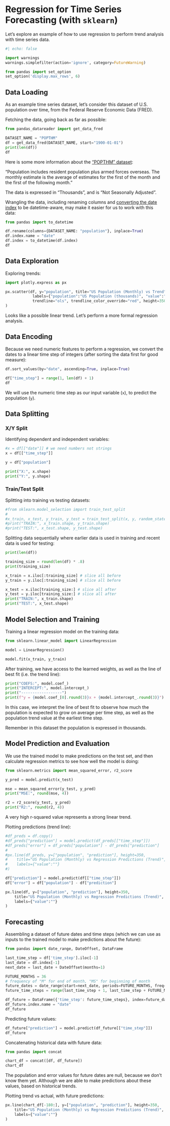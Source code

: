# Regression for Time Series Forecasting (with `sklearn`)

Let's explore an example of how to use regression to perform trend analysis with time series data.

```python
#| echo: false

import warnings
warnings.simplefilter(action='ignore', category=FutureWarning)

from pandas import set_option
set_option('display.max_rows', 6)
```

## Data Loading

As an example time series dataset, let's consider this dataset of U.S. population over time, from the Federal Reserve Economic Data (FRED).

Fetching the data, going back as far as possible:

```python
from pandas_datareader import get_data_fred

DATASET_NAME = "POPTHM"
df = get_data_fred(DATASET_NAME, start="1900-01-01")
print(len(df))
df
```

:::{.callout-tip title="Data Source"}
Here is some more information about the ["POPTHM" dataset](https://fred.stlouisfed.org/series/POPTHM):

"Population includes resident population plus armed forces overseas. The monthly estimate is the average of estimates for the first of the month and the first of the following month."

The data is expressed in "Thousands", and is "Not Seasonally Adjusted".
:::


Wrangling the data, including renaming columns and [converting the date index](https://pandas.pydata.org/pandas-docs/stable/user_guide/timeseries.html#converting-to-timestamps) to be datetime-aware, may make it easier for us to work with this data:

```python
from pandas import to_datetime

df.rename(columns={DATASET_NAME: "population"}, inplace=True)
df.index.name = "date"
df.index = to_datetime(df.index)
df
```

## Data Exploration

Exploring trends:

```python
import plotly.express as px

px.scatter(df, y="population", title="US Population (Monthly) vs Trend",
            labels={"population":"US Population (thousands)", "value":""},
            trendline="ols", trendline_color_override="red", height=350,
)
```

Looks like a possible linear trend. Let's perform a more formal regression analysis.


## Data Encoding

Because we need numeric features to perform a regression, we convert the dates to a linear time step of integers (after sorting the data first for good measure):

```python
df.sort_values(by="date", ascending=True, inplace=True)

df["time_step"] = range(1, len(df) + 1)
df
```

We will use the numeric time step as our input variable (`x`), to predict the population (`y`).

## Data Splitting

### X/Y Split

Identifying dependent and independent variables:

```python
#x = df[["date"]] # we need numbers not strings
x = df[["time_step"]]

y = df["population"]

print("X:", x.shape)
print("Y:", y.shape)
```

### Train/Test Split

Splitting into training vs testing datasets:

```python
#from sklearn.model_selection import train_test_split
#
#x_train, x_test, y_train, y_test = train_test_split(x, y, random_state=99)
#print("TRAIN:", x_train.shape, y_train.shape)
#print("TEST:", x_test.shape, y_test.shape)
```

Splitting data sequentially where earlier data is used in training and recent data is used for testing:

```python
print(len(df))

training_size = round(len(df) * .8)
print(training_size)

x_train = x.iloc[:training_size] # slice all before
y_train = y.iloc[:training_size] # slice all before

x_test = x.iloc[training_size:] # slice all after
y_test = y.iloc[training_size:] # slice all after
print("TRAIN:", x_train.shape)
print("TEST:", x_test.shape)
```

## Model Selection and Training

Training a linear regression model on the training data:

```python
from sklearn.linear_model import LinearRegression

model = LinearRegression()

model.fit(x_train, y_train)
```

After training, we have access to the learned weights, as well as the line of best fit (i.e. the trend line):

```python
print("COEFS:", model.coef_)
print("INTERCEPT:", model.intercept_)
print("------------------")
print(f"y = {model.coef_[0].round(3)}x + {model.intercept_.round(3)}")
```

In this case, we interpret the line of best fit to observe how much the population is expected to grow on average per time step, as well as the population trend value at the earliest time step.

:::{.callout-note}
Remember in this dataset the population is expressed in thousands.
:::


## Model Prediction and Evaluation

We use the trained model to make predictions on the test set, and then calculate regression metrics to see how well the model is doing:

```python
from sklearn.metrics import mean_squared_error, r2_score

y_pred = model.predict(x_test)

mse = mean_squared_error(y_test, y_pred)
print("MSE:", round(mse, 4))

r2 = r2_score(y_test, y_pred)
print("R2:", round(r2, 4))
```

A very high r-squared value represents a strong linear trend.

Plotting predictions (trend line):

```python
#df_preds = df.copy()
#df_preds["prediction"] = model.predict(df_preds[["time_step"]])
#df_preds["error"] = df_preds["population"] - df_preds["prediction"]
#
#px.line(df_preds, y=["population", "prediction"], height=350,
#    title="US Population (Monthly) vs Regression Predictions (Trend)",
#    labels={"value":""}
#)
```

```python
df["prediction"] = model.predict(df[["time_step"]])
df["error"] = df["population"] - df["prediction"]

px.line(df, y=["population", "prediction"], height=350,
    title="US Population (Monthly) vs Regression Predictions (Trend)",
    labels={"value":""}
)
```

## Forecasting

Assembling a dataset of future dates and time steps (which we can use as inputs to the trained model to make predictions about the future):


```python
from pandas import date_range, DateOffset, DataFrame

last_time_step = df['time_step'].iloc[-1]
last_date = df.index[-1]
next_date = last_date + DateOffset(months=1)

FUTURE_MONTHS = 36
# frequency of "M" for end of month, "MS" for beginning of month
future_dates = date_range(start=next_date, periods=FUTURE_MONTHS, freq='MS')
future_time_steps = range(last_time_step + 1, last_time_step + FUTURE_MONTHS + 1)

df_future = DataFrame({'time_step': future_time_steps}, index=future_dates)
df_future.index.name = "date"
df_future
```

Predicting future values:

```python
df_future["prediction"] = model.predict(df_future[["time_step"]])
df_future
```

Concatenating historical data with future data:

```python
from pandas import concat

chart_df = concat([df, df_future])
chart_df
```

:::{.callout-note}
The population and error values for future dates are null, because we don't know them yet. Although we are able to make predictions about these values, based on historical trends.
:::

Plotting trend vs actual, with future predictions:

```python
px.line(chart_df[-180:], y=["population", "prediction"], height=350,
    title="US Population (Monthly) vs Regression Predictions (Trend)",
    labels={"value":""}
)
```
